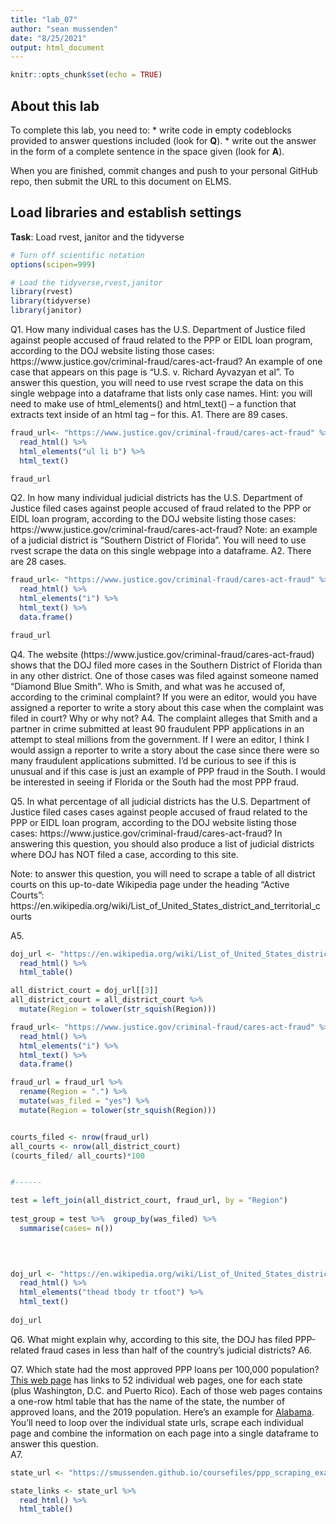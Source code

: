 ```yaml
---
title: "lab_07"
author: "sean mussenden"
date: "8/25/2021"
output: html_document
---
```


```r
knitr::opts_chunk$set(echo = TRUE)
```

## About this lab

To complete this lab, you need to:
* write code in empty codeblocks provided to answer questions included (look for **Q**).
* write out the answer in the form of a complete sentence in the space given (look for **A**).

When you are finished, commit changes and push to your personal GitHub repo, then submit the URL to this document on ELMS.

## Load libraries and establish settings
**Task**: Load rvest, janitor and the tidyverse
```r
# Turn off scientific notation
options(scipen=999)

# Load the tidyverse,rvest,janitor
library(rvest)
library(tidyverse)
library(janitor)
```


Q1. How many individual cases has the U.S. Department of Justice filed against people accused of fraud related to the PPP or EIDL loan program, according to the DOJ website listing those cases: https://www.justice.gov/criminal-fraud/cares-act-fraud?  An example of one case that appears on this page is "U.S. v. Richard Ayvazyan et al". To answer this question, you will need to use rvest scrape the data on this single webpage into a dataframe that lists only case names. Hint: you will need to make use of html_elements() and html_text() -- a function that extracts text inside of an html tag -- for this.
A1. There are 89 cases. 

```r

fraud_url<- "https://www.justice.gov/criminal-fraud/cares-act-fraud" %>%
  read_html() %>%
  html_elements("ul li b") %>%
  html_text() 

fraud_url

```


Q2. In how many individual judicial districts has the U.S. Department of Justice filed cases against people accused of fraud related to the PPP or EIDL loan program, according to the DOJ website listing those cases: https://www.justice.gov/criminal-fraud/cares-act-fraud?  Note: an example of a judicial district is "Southern District of Florida". You will need to use rvest scrape the data on this single webpage into a dataframe.
A2. There are 28 cases. 

```r

fraud_url<- "https://www.justice.gov/criminal-fraud/cares-act-fraud" %>%
  read_html() %>%
  html_elements("i") %>%
  html_text() %>%
  data.frame()

fraud_url

```

Q4. The website (https://www.justice.gov/criminal-fraud/cares-act-fraud) shows that the DOJ filed more cases in the Southern District of Florida than in any other district. One of those cases was filed against someone named "Diamond Blue Smith". Who is Smith, and what was he accused of, according to the criminal complaint? If you were an editor, would you have assigned a reporter to write a story about this case when the complaint was filed in court? Why or why not?
A4. The complaint alleges that Smith and a partner in crime submitted at least 90 fraudulent PPP applications in an attempt to steal millions from the government. If I were an editor, I think I would assign a reporter to write a story about the case since there were so many fraudulent applications submitted. I'd be curious to see if this is unusual and if this case is just an example of PPP fraud in the South. I would be interested in seeing if Florida or the South had the most PPP fraud. 

Q5. In what percentage of all judicial districts has the U.S. Department of Justice filed cases cases against people accused of fraud related to the PPP or EIDL loan program, according to the DOJ website listing those cases: https://www.justice.gov/criminal-fraud/cares-act-fraud? In answering this question, you should also produce a list of judicial districts where DOJ has NOT filed a case, according to this site.  

Note: to answer this question, you will need to scrape a table of all district courts on this up-to-date Wikipedia page under the heading "Active Courts": https://en.wikipedia.org/wiki/List_of_United_States_district_and_territorial_courts  

A5.


```r

doj_url <- "https://en.wikipedia.org/wiki/List_of_United_States_district_and_territorial_courts" %>%
  read_html() %>%
  html_table()

all_district_court = doj_url[[3]]
all_district_court = all_district_court %>% 
  mutate(Region = tolower(str_squish(Region)))

fraud_url<- "https://www.justice.gov/criminal-fraud/cares-act-fraud" %>%
  read_html() %>%
  html_elements("i") %>%
  html_text() %>%
  data.frame()

fraud_url = fraud_url %>% 
  rename(Region = ".") %>% 
  mutate(was_filed = "yes") %>% 
  mutate(Region = tolower(str_squish(Region)))


courts_filed <- nrow(fraud_url)
all_courts <- nrow(all_district_court)
(courts_filed/ all_courts)*100


#------

test = left_join(all_district_court, fraud_url, by = "Region") 
  
test_group = test %>%  group_by(was_filed) %>% 
  summarise(cases= n())
  
  



```


```r
doj_url <- "https://en.wikipedia.org/wiki/List_of_United_States_district_and_territorial_courts" %>%
  read_html() %>%
  html_elements("thead tbody tr tfoot") %>%
  html_text() 
  
doj_url


```



Q6. What might explain why, according to this site, the DOJ has filed PPP-related fraud cases in less than half of the country's judicial districts?
A6.

Q7. Which state had the most approved PPP loans per 100,000 population? [This web page](https://smussenden.github.io/coursefiles/ppp_scraping_example/index.html) has links to 52 individual web pages, one for each state (plus Washington, D.C. and Puerto Rico). Each of those web pages contains a one-row html table that has the name of the state, the number of approved loans, and the 2019 population. Here's an example for [Alabama](https://smussenden.github.io/coursefiles/ppp_scraping_example/states/alabama.html). You'll need to loop over the individual state urls, scrape each individual page and combine the information on each page into a single dataframe to answer this question.  
A7.
```r

state_url <- "https://smussenden.github.io/coursefiles/ppp_scraping_example/index.html"

state_links <- state_url %>%
  read_html() %>%
  html_table()


```

